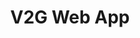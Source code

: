 ---
layout: '../../../layouts/project-layout.astro'

title: V2G Web App
slug: es/proyectos/v2g-web-app
type: Frontend Development
description: Proyecto open-source. Conversor de archivos de video a formato .gif, client-side.
tools: [React, Vite, Tailwind, FFmpeg.WASM]
demo: https://v2g-app.vercel.app

highlighted: true
top: 2
---